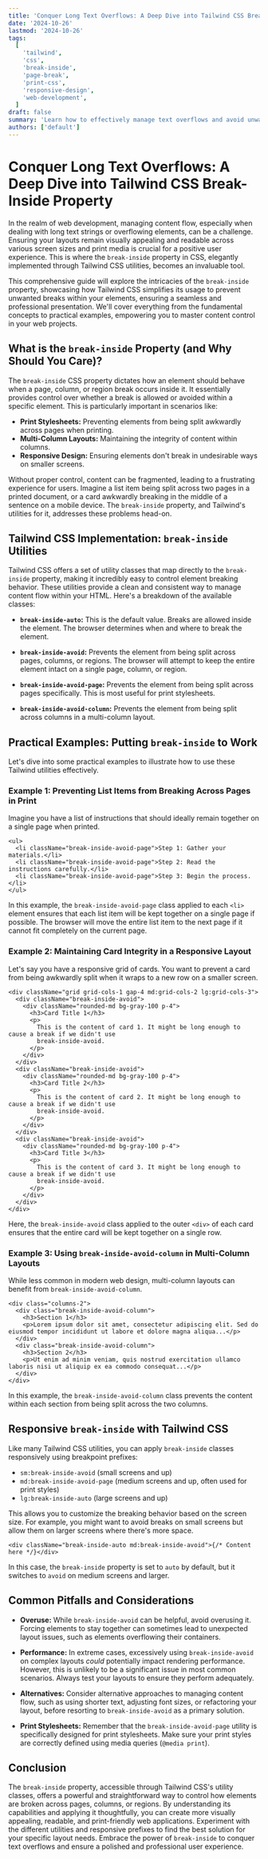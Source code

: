 ```yaml
---
title: 'Conquer Long Text Overflows: A Deep Dive into Tailwind CSS Break-Inside Property'
date: '2024-10-26'
lastmod: '2024-10-26'
tags:
  [
    'tailwind',
    'css',
    'break-inside',
    'page-break',
    'print-css',
    'responsive-design',
    'web-development',
  ]
draft: false
summary: 'Learn how to effectively manage text overflows and avoid unwanted page breaks within your HTML elements using Tailwind CSS break-inside utilities.  This guide covers everything from basic usage to advanced techniques for creating responsive and print-friendly layouts.'
authors: ['default']
---
```


# Conquer Long Text Overflows: A Deep Dive into Tailwind CSS Break-Inside Property

In the realm of web development, managing content flow, especially when dealing with long text strings or overflowing elements, can be a challenge. Ensuring your layouts remain visually appealing and readable across various screen sizes and print media is crucial for a positive user experience. This is where the `break-inside` property in CSS, elegantly implemented through Tailwind CSS utilities, becomes an invaluable tool.

This comprehensive guide will explore the intricacies of the `break-inside` property, showcasing how Tailwind CSS simplifies its usage to prevent unwanted breaks within your elements, ensuring a seamless and professional presentation. We'll cover everything from the fundamental concepts to practical examples, empowering you to master content control in your web projects.

## What is the `break-inside` Property (and Why Should You Care)?

The `break-inside` CSS property dictates how an element should behave when a page, column, or region break occurs inside it. It essentially provides control over whether a break is allowed or avoided within a specific element. This is particularly important in scenarios like:

- **Print Stylesheets:** Preventing elements from being split awkwardly across pages when printing.
- **Multi-Column Layouts:** Maintaining the integrity of content within columns.
- **Responsive Design:** Ensuring elements don't break in undesirable ways on smaller screens.

Without proper control, content can be fragmented, leading to a frustrating experience for users. Imagine a list item being split across two pages in a printed document, or a card awkwardly breaking in the middle of a sentence on a mobile device. The `break-inside` property, and Tailwind's utilities for it, addresses these problems head-on.

## Tailwind CSS Implementation: `break-inside` Utilities

Tailwind CSS offers a set of utility classes that map directly to the `break-inside` property, making it incredibly easy to control element breaking behavior. These utilities provide a clean and consistent way to manage content flow within your HTML. Here's a breakdown of the available classes:

- **`break-inside-auto`:** This is the default value. Breaks are allowed inside the element. The browser determines when and where to break the element.

- **`break-inside-avoid`:** Prevents the element from being split across pages, columns, or regions. The browser will attempt to keep the entire element intact on a single page, column, or region.

- **`break-inside-avoid-page`:** Prevents the element from being split across pages specifically. This is most useful for print stylesheets.

- **`break-inside-avoid-column`:** Prevents the element from being split across columns in a multi-column layout.

## Practical Examples: Putting `break-inside` to Work

Let's dive into some practical examples to illustrate how to use these Tailwind utilities effectively.

### Example 1: Preventing List Items from Breaking Across Pages in Print

Imagine you have a list of instructions that should ideally remain together on a single page when printed.

```plaintext
<ul>
  <li className="break-inside-avoid-page">Step 1: Gather your materials.</li>
  <li className="break-inside-avoid-page">Step 2: Read the instructions carefully.</li>
  <li className="break-inside-avoid-page">Step 3: Begin the process.</li>
</ul>
```

In this example, the `break-inside-avoid-page` class applied to each `<li>` element ensures that each list item will be kept together on a single page if possible. The browser will move the entire list item to the next page if it cannot fit completely on the current page.

### Example 2: Maintaining Card Integrity in a Responsive Layout

Let's say you have a responsive grid of cards. You want to prevent a card from being awkwardly split when it wraps to a new row on a smaller screen.

```plaintext
<div className="grid grid-cols-1 gap-4 md:grid-cols-2 lg:grid-cols-3">
  <div className="break-inside-avoid">
    <div className="rounded-md bg-gray-100 p-4">
      <h3>Card Title 1</h3>
      <p>
        This is the content of card 1. It might be long enough to cause a break if we didn't use
        break-inside-avoid.
      </p>
    </div>
  </div>
  <div className="break-inside-avoid">
    <div className="rounded-md bg-gray-100 p-4">
      <h3>Card Title 2</h3>
      <p>
        This is the content of card 2. It might be long enough to cause a break if we didn't use
        break-inside-avoid.
      </p>
    </div>
  </div>
  <div className="break-inside-avoid">
    <div className="rounded-md bg-gray-100 p-4">
      <h3>Card Title 3</h3>
      <p>
        This is the content of card 3. It might be long enough to cause a break if we didn't use
        break-inside-avoid.
      </p>
    </div>
  </div>
</div>
```

Here, the `break-inside-avoid` class applied to the outer `<div>` of each card ensures that the entire card will be kept together on a single row.

### Example 3: Using `break-inside-avoid-column` in Multi-Column Layouts

While less common in modern web design, multi-column layouts can benefit from `break-inside-avoid-column`.

```plaintext
<div class="columns-2">
  <div class="break-inside-avoid-column">
    <h3>Section 1</h3>
    <p>Lorem ipsum dolor sit amet, consectetur adipiscing elit. Sed do eiusmod tempor incididunt ut labore et dolore magna aliqua...</p>
  </div>
  <div class="break-inside-avoid-column">
    <h3>Section 2</h3>
    <p>Ut enim ad minim veniam, quis nostrud exercitation ullamco laboris nisi ut aliquip ex ea commodo consequat...</p>
  </div>
</div>
```

In this example, the `break-inside-avoid-column` class prevents the content within each section from being split across the two columns.

## Responsive `break-inside` with Tailwind CSS

Like many Tailwind CSS utilities, you can apply `break-inside` classes responsively using breakpoint prefixes:

- `sm:break-inside-avoid` (small screens and up)
- `md:break-inside-avoid-page` (medium screens and up, often used for print styles)
- `lg:break-inside-auto` (large screens and up)

This allows you to customize the breaking behavior based on the screen size. For example, you might want to avoid breaks on small screens but allow them on larger screens where there's more space.

```plaintext
<div className="break-inside-auto md:break-inside-avoid">{/* Content here */}</div>
```

In this case, the `break-inside` property is set to `auto` by default, but it switches to `avoid` on medium screens and larger.

## Common Pitfalls and Considerations

- **Overuse:** While `break-inside-avoid` can be helpful, avoid overusing it. Forcing elements to stay together can sometimes lead to unexpected layout issues, such as elements overflowing their containers.

- **Performance:** In extreme cases, excessively using `break-inside-avoid` on complex layouts _could_ potentially impact rendering performance. However, this is unlikely to be a significant issue in most common scenarios. Always test your layouts to ensure they perform adequately.

- **Alternatives:** Consider alternative approaches to managing content flow, such as using shorter text, adjusting font sizes, or refactoring your layout, before resorting to `break-inside-avoid` as a primary solution.

- **Print Stylesheets:** Remember that the `break-inside-avoid-page` utility is specifically designed for print stylesheets. Make sure your print styles are correctly defined using media queries (`@media print`).

## Conclusion

The `break-inside` property, accessible through Tailwind CSS's utility classes, offers a powerful and straightforward way to control how elements are broken across pages, columns, or regions. By understanding its capabilities and applying it thoughtfully, you can create more visually appealing, readable, and print-friendly web applications. Experiment with the different utilities and responsive prefixes to find the best solution for your specific layout needs. Embrace the power of `break-inside` to conquer text overflows and ensure a polished and professional user experience.
